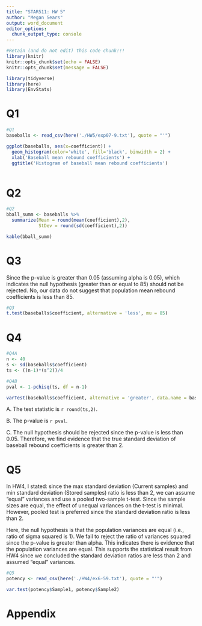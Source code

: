 ```yaml
---
title: "STAR511: HW 5"
author: "Megan Sears"
output: word_document
editor_options: 
  chunk_output_type: console
---
```


```r
#Retain (and do not edit) this code chunk!!!
library(knitr)
knitr::opts_chunk$set(echo = FALSE)
knitr::opts_chunk$set(message = FALSE)

library(tidyverse)
library(here)
library(EnvStats)

```

# Q1 

```r
#Q1
baseballs <- read_csv(here('./HW5/exp07-9.txt'), quote = "'")

ggplot(baseballs, aes(x=coefficient)) +
  geom_histogram(color='white', fill='black', binwidth = 2) +
  xlab('Baseball mean rebound coefficients') +
  ggtitle('Histogram of baseball mean rebound coefficients')
          
```

# Q2

```r
#Q2
bball_summ <- baseballs %>%
  summarize(Mean = round(mean(coefficient),2),
            StDev = round(sd(coefficient),2))

kable(bball_summ)

```

# Q3

Since the p-value is greater than 0.05 (assuming alpha is 0.05), which indicates the null hypothesis (greater than or equal to 85) should not be rejected. No, our data do not suggest that population mean rebound coefficients is less than 85.

```r
#Q3
t.test(baseballs$coefficient, alternative = 'less', mu = 85)
```

# Q4

```r
#Q4A
n <- 40
s <- sd(baseballs$coefficient)
ts <- ((n-1)*(s^2))/4

#Q4B
pval <- 1-pchisq(ts, df = n-1)

varTest(baseballs$coefficient, alternative = 'greater', data.name = baseballs, sigma.squared=4)

```

A. The test statistic is `r round(ts,2)`.  

B. The p-value is `r pval`.

C. The null hypothesis should be rejected since the p-value is less than 0.05. Therefore, we find evidence that the true standard deviation of baseball rebound coefficients is greater than 2. 

# Q5

In HW4, I stated: since the max standard deviation (Current samples) and min standard deviation (Stored samples) ratio is less than 2, we can assume "equal" variances and use a pooled two-sample t-test. Since the sample sizes are equal, the effect of unequal variances on the t-test is minimal. However, pooled test is preferred since the standard deviation ratio is less than 2.  

Here, the null hypothesis is that the population variances are equal (i.e., ratio of sigma squared is 1). We fail to reject the ratio of variances squared since the p-value is greater than alpha. This indicates there is evidence that the population variances are equal. This supports the statistical result from HW4 since we concluded the standard deviation ratios are less than 2 and assumed "equal" variances. 

```r
#Q5
potency <- read_csv(here('./HW4/ex6-59.txt'), quote = "'") 

var.test(potency$Sample1, potency$Sample2)

```


# Appendix
```r
```